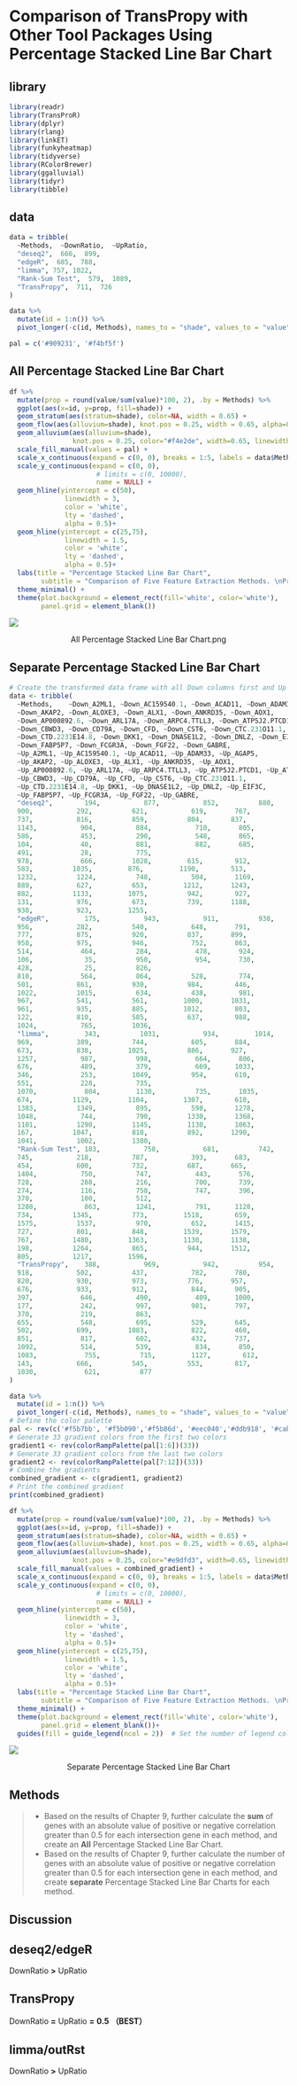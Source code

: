 # Comparison of TransPropy with Other Tool Packages Using Percentage Stacked Line Bar Chart

## library
```r
library(readr)
library(TransProR)
library(dplyr)
library(rlang)
library(linkET)
library(funkyheatmap)
library(tidyverse)
library(RColorBrewer)
library(ggalluvial)
library(tidyr)
library(tibble)
```

## data
```r
data = tribble(
  ~Methods,  ~DownRatio,  ~UpRatio,
  "deseq2",  666,  899, 
  "edgeR",  685,  788, 
  "limma", 757, 1022, 
  "Rank-Sum Test",  579,  1089,
  "TransPropy",  711,  726
)

data %>% 
  mutate(id = 1:n()) %>% 
  pivot_longer(-c(id, Methods), names_to = "shade", values_to = "value") -> df

pal = c('#909231', '#f4bf5f')

```

## All Percentage Stacked Line Bar Chart
```r
df %>% 
  mutate(prop = round(value/sum(value)*100, 2), .by = Methods) %>% 
  ggplot(aes(x=id, y=prop, fill=shade)) +
  geom_stratum(aes(stratum=shade), color=NA, width = 0.65) +
  geom_flow(aes(alluvium=shade), knot.pos = 0.25, width = 0.65, alpha=0.5) +
  geom_alluvium(aes(alluvium=shade),
                knot.pos = 0.25, color="#f4e2de", width=0.65, linewidth=0.5, fill=NA, alpha=1) +
  scale_fill_manual(values = pal) +
  scale_x_continuous(expand = c(0, 0), breaks = 1:5, labels = data$Methods, name = NULL) +
  scale_y_continuous(expand = c(0, 0),
                      # limits = c(0, 10000),
                      name = NULL) +
  geom_hline(yintercept = c(50),
              linewidth = 3,
              color = 'white',
              lty = 'dashed',
              alpha = 0.5)+
  geom_hline(yintercept = c(25,75),
              linewidth = 1.5,
              color = 'white',
              lty = 'dashed',
              alpha = 0.5)+
  labs(title = "Percentage Stacked Line Bar Chart",
        subtitle = "Comparison of Five Feature Extraction Methods. \nProportion Comparison of Negatively and Positively Correlated Feature Genes. ") +
  theme_minimal() +
  theme(plot.background = element_rect(fill='white', color='white'),
        panel.grid = element_blank())


```


![](figure/All Percentage Stacked Line Bar Chart.png)

<div style="text-align: center;">
All Percentage Stacked Line Bar Chart.png

</div>



## Separate Percentage Stacked Line Bar Chart
```r
# Create the transformed data frame with all Down columns first and Up columns at the end
data <- tribble(
  ~Methods,    ~Down_A2ML1, ~Down_AC159540.1, ~Down_ACAD11, ~Down_ADAM33, ~Down_AGAP5,
  ~Down_AKAP2, ~Down_ALOXE3, ~Down_ALX1, ~Down_ANKRD35, ~Down_AOX1, 
  ~Down_AP000892.6, ~Down_ARL17A, ~Down_ARPC4.TTLL3, ~Down_ATP5J2.PTCD1, ~Down_ATRIP, ~Down_BATF2, ~Down_C15orf38.AP3S2, ~Down_C17orf49, ~Down_C6orf132,
  ~Down_CBWD3, ~Down_CD79A, ~Down_CFD, ~Down_CST6, ~Down_CTC.231O11.1, 
  ~Down_CTD.2231E14.8, ~Down_DKK1, ~Down_DNASE1L2, ~Down_DNLZ, ~Down_EIF3C,
  ~Down_FABP5P7, ~Down_FCGR3A, ~Down_FGF22, ~Down_GABRE,
  ~Up_A2ML1, ~Up_AC159540.1, ~Up_ACAD11, ~Up_ADAM33, ~Up_AGAP5,
  ~Up_AKAP2, ~Up_ALOXE3, ~Up_ALX1, ~Up_ANKRD35, ~Up_AOX1, 
  ~Up_AP000892.6, ~Up_ARL17A, ~Up_ARPC4.TTLL3, ~Up_ATP5J2.PTCD1, ~Up_ATRIP, ~Up_BATF2, ~Up_C15orf38.AP3S2, ~Up_C17orf49, ~Up_C6orf132,
  ~Up_CBWD3, ~Up_CD79A, ~Up_CFD, ~Up_CST6, ~Up_CTC.231O11.1, 
  ~Up_CTD.2231E14.8, ~Up_DKK1, ~Up_DNASE1L2, ~Up_DNLZ, ~Up_EIF3C,
  ~Up_FABP5P7, ~Up_FCGR3A, ~Up_FGF22, ~Up_GABRE,
  "deseq2",        194,           877,           852,          880,       849, 
  900,           292,          621,           619,       767,
  737,           816,          859,          804,       837, 
  1143,           904,          884,           710,       805,
  586,            453,          290,           548,       865,
  104,            40,           881,           882,       685,
  491,            28,           775,
  978,            666,         1028,         615,        912,
  583,          1035,         876,         1190,        513,
  1232,          1224,          748,          504,       1169,
  889,           627,          653,         1212,       1243,
  882,          1133,         1075,          942,        927,
  131,           976,          673,          739,       1188,
  938,           923,         1255,
  "edgeR",         175,           943,           911,          938,       910,
  956,           282,          540,           648,       791,
  777,           875,          920,          837,       899,
  958,           975,          946,           752,       863,
  514,            464,          284,           478,       924,
  106,             35,          950,           954,       730,
  428,             25,          826,
  810,            564,          864,          528,        774,
  501,           861,          930,          984,        446,
  1022,          1015,          634,          438,        981,
  967,           541,          561,         1000,       1031,
  961,           935,          885,         1012,        803,
  122,           810,          585,          637,        988,
  1024,           765,         1036,
  "limma",         343,          1031,           934,         1014,       972,
  969,           389,          744,           605,       884,
  673,           838,         1025,          886,       927,
  1257,           987,          998,           664,       806,
  676,            489,          379,           669,      1033,
  346,            253,         1049,          954,       610,
  551,            228,          735,
  1070,            804,         1130,          735,       1035,
  674,          1129,         1104,         1307,        610,
  1383,          1349,          895,          598,       1278,
  1048,           744,          790,         1330,       1368,
  1101,          1290,         1145,         1130,       1063,
  167,          1047,          810,          892,       1290,
  1041,          1002,         1380,
  "Rank-Sum Test", 183,           758,           681,          742,       695,
  745,           218,          787,           393,       683,
  454,           600,          732,          687,       665,
  1404,           750,          747,           443,       576,
  728,            288,          216,           700,       739,
  274,            116,          758,           747,       396,
  370,            100,          512,
  1288,            863,         1241,          791,      1128,
  734,          1345,          773,         1518,        659,
  1575,          1537,          970,          652,       1415,
  727,           801,          848,         1539,       1579,
  767,          1480,         1363,         1130,       1138,
  198,          1264,          865,          944,       1512,
  805,          1217,         1596,
  "TransPropy",    388,           969,           942,          954,       957,
  918,           502,          437,           782,       780,
  820,           930,          973,          776,       957,
  676,           933,          912,           844,       905,
  397,            646,          490,           409,      1000,
  177,            242,          997,          981,       797,
  370,            219,          863,
  655,            548,          695,          529,       645,
  502,           699,         1083,           822,       460,
  851,            817,          602,          432,       737,
  1092,           514,          539,           834,       850,
  1083,            755,          715,         1127,        612,
  143,           666,          545,          553,        817,
  1030,            621,          877
)

```


```r
data %>% 
  mutate(id = 1:n()) %>% 
  pivot_longer(-c(id, Methods), names_to = "shade", values_to = "value") -> df
# Define the color palette
pal <- rev(c('#f5b7bb', '#f5b090','#f5b86d', '#eec040','#ddb918', '#cab600','#a2ac07', '#5d9000','#007308', '#007201','#005c25', '#00453a'))
# Generate 33 gradient colors from the first two colors
gradient1 <- rev(colorRampPalette(pal[1:6])(33))
# Generate 33 gradient colors from the last two colors
gradient2 <- rev(colorRampPalette(pal[7:12])(33))
# Combine the gradients
combined_gradient <- c(gradient1, gradient2)
# Print the combined gradient
print(combined_gradient)
```

```r
df %>% 
  mutate(prop = round(value/sum(value)*100, 2), .by = Methods) %>% 
  ggplot(aes(x=id, y=prop, fill=shade)) +
  geom_stratum(aes(stratum=shade), color=NA, width = 0.65) +
  geom_flow(aes(alluvium=shade), knot.pos = 0.25, width = 0.65, alpha=0.5) +
  geom_alluvium(aes(alluvium=shade),
                knot.pos = 0.25, color="#e9dfd3", width=0.65, linewidth=0.2, fill=NA, alpha=1) +
  scale_fill_manual(values = combined_gradient) +
  scale_x_continuous(expand = c(0, 0), breaks = 1:5, labels = data$Methods, name = NULL) +
  scale_y_continuous(expand = c(0, 0),
                      # limits = c(0, 10000),
                      name = NULL) +
  geom_hline(yintercept = c(50),
              linewidth = 3,
              color = 'white',
              lty = 'dashed',
              alpha = 0.5)+
  geom_hline(yintercept = c(25,75),
              linewidth = 1.5,
              color = 'white',
              lty = 'dashed',
              alpha = 0.5)+
  labs(title = "Percentage Stacked Line Bar Chart",
        subtitle = "Comparison of Five Feature Extraction Methods. \nProportion Comparison of Negatively and Positively Correlated Feature Genes. ") +
  theme_minimal() +
  theme(plot.background = element_rect(fill='white', color='white'),
        panel.grid = element_blank())+
  guides(fill = guide_legend(ncol = 2))  # Set the number of legend columns to 2

```



![](figure/Separate Percentage Stacked Line Bar Chart.png)

<div style="text-align: center;">
Separate Percentage Stacked Line Bar Chart
</div>



## Methods
> 
> * Based on the results of Chapter 9, further calculate the **sum** of genes with an absolute value of positive or negative correlation greater than 0.5 for each intersection gene in each method, and create an **All** Percentage Stacked Line Bar Chart.
> * Based on the results of Chapter 9, further calculate the number of genes with an absolute value of positive or negative correlation greater than 0.5 for each intersection gene in each method, and create **separate** Percentage Stacked Line Bar Charts for each method.
>



## Discussion

::: {.panel-tabset}

## deseq2/edgeR
DownRatio **>** UpRatio

## TransPropy
DownRatio **=** UpRatio **=** **0.5** **（BEST）**

## limma/outRst
DownRatio **>** UpRatio

:::

